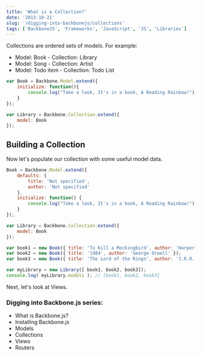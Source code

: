 ```yaml
---
title: 'What is a Collection?'
date: '2013-10-21'
slug: '/digging-into-backbonejs/collections'
tags: ['BackboneJS', 'Frameworks', 'JavaScript', 'JS', 'Libraries']
---
```



Collections are ordered sets of models. For example:

- Model: Book - Collection: Library
- Model: Song - Collection: Artist
- Model: Todo item - Collection: Todo List

```JavaScript
var Book = Backbone.Model.extend({
    initialize: function(){
        console.log("Take a look, It's in a book, A Reading Rainbow!");
    }
});

var Library = Backbone.Collection.extend({
    model: Book
});
```

## Building a Collection

Now let's populate our collection with some useful model data.

```JavaScript
Book = Backbone.Model.extend({
    defaults: {
        title: 'Not specified',
        author: 'Not specified'
    },
    initialize: function() {
        console.log("Take a look, It's in a book, A Reading Rainbow!");
    }
});

var Library = Backbone.Collection.extend({
    model: Book
});

var book1 = new Book({ title: 'To Kill a Mockingbird', author: 'Harper Lee' });
var book2 = new Book({ title: '1984', author: 'George Orwell' });
var book3 = new Book({ title: 'The Lord of the Rings', author: 'J.R.R. Tolkien' });

var myLibrary = new Library([ book1, book2, book3]);
console.log( myLibrary.models ); // [book1, book2, book3]
```

Next, let's look at <Link to="/blog/digging-into-backbonejs/views">Views</Link>.

### Digging into Backbone.js series:

- <Link to="/blog/digging-into-backbonejs/what-is-backbonejs">What is Backbone.js?</Link>
- <Link to="/blog/digging-into-backbonejs/install">Installing Backbone.js</Link>
- <Link to="/blog/digging-into-backbonejs/models">Models</Link>
- Collections
- <Link to="/blog/digging-into-backbonejs/views">Views</Link>
- <Link to="/blog/digging-into-backbonejs/routers">Routers</Link>
